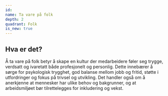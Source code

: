 ```yaml
---
id:
name: Ta vare på folk
depth: 2
quadrant: Folk
is_new: true
---
```


## Hva er det?
Å ta vare på folk betyr å skape en kultur der medarbeidere føler seg trygge, verdsatt og ivaretatt både profesjonelt og personlig.
Dette innebærer å sørge for psykologisk trygghet, god balanse mellom jobb og fritid, støtte i utfordringer og fokus på trivsel og utvikling.
Det handler også om å anerkjenne at mennesker har ulike behov og bakgrunner, og at arbeidsmiljøet bør tilrettelegges for inkludering og vekst.